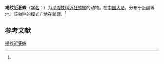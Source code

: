 {{Speciesbox
| name = 褐纹近狂蛛
| status = 
| status_system = 
| image = 
| genus = Drassyllus
| species = pantherius
| authority = (Hu et Wu, 1989)<ref name='id14326'>{{cite web| url =http://www.bioinfo.cn/db05/BjdwSpecies.php?action=view&id=14326| title =褐纹近狂蛛| work =《中国动物物种编目数据库》| publisher =中国科学院微生物研究所| author =中国科学院动物研究所| accessdate =2009-04-28| deadurl =yes| archiveurl =https://web.archive.org/web/20160305004908/http://www.bioinfo.cn/db05/BjdwSpecies.php?action=view&id=14326| archivedate =2016-03-05| df =}}</ref>
}}

'''褐纹近狂蛛'''（[[学名|学名]]：{{lang|la|''Drassyllus pantherius''}}）为[[平腹蛛科|平腹蛛科]][[近狂蛛属|近狂蛛属]]的动物。在[[中国大陆|中国大陆]]，分布于[[新疆|新疆]]等地。该物种的模式产地在新疆。<ref name='id14326'/>

== 参考文献 ==
{{reflist}}

{{Wikispecies|Drassyllus pantherius}}
{{Taxonbar|from=Q2702888}}

[[Category:近狂蛛属|褐纹近狂蛛]]


{{蜘蛛小作品}}